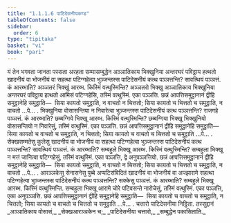 ```yaml
---
title: "1.1.1.6 पाटिदेसनीयकण्ड"
tableOfContents: false
sidebar:
  order: 6
type: "tipitaka"
basket: "vi"
book: "pari"
---
```



<DynamicBreadcrumb />

<Division number="146" book="pari">

<Paragraph number="232" book="pari">
यं तेन भगवता जानता पस्सता अरहता सम्मासम्बुद्धेन अञ्ञातिकाय भिक्खुनिया अन्तरघरं पविट्ठाय हत्थतो खादनीयं वा भोजनीयं वा सहत्था पटिग्गहेत्वा भुञ्जन्तस्स पाटिदेसनीयं कत्थ पञ्ञत्तन्ति? सावत्थियं पञ्ञत्तं. कं आरब्भाति? अञ्ञतरं भिक्खुं आरब्भ. किस्मिं वत्थुस्मिन्ति? अञ्ञतरो भिक्खु अञ्ञातिकाय भिक्खुनिया अन्तरघरं पविट्ठाय हत्थतो आमिसं पटिग्गहेसि, तस्मिं वत्थुस्मिं. एका पञ्ञत्ति. छन्नं आपत्तिसमुट्ठानानं द्वीहि समुट्ठानेहि समुट्ठाति—  सिया कायतो समुट्ठाति, न वाचतो न चित्ततो; सिया कायतो च चित्ततो च समुट्ठाति, न वाचतो …पे… .
</Paragraph>

</Division>
<Division number="147" book="pari">

<Paragraph number="233" book="pari">
भिक्खुनिया वोसासन्तिया न निवारेत्वा भुञ्जन्तस्स पाटिदेसनीयं कत्थ पञ्ञत्तन्ति? राजगहे पञ्ञत्तं. कं आरब्भाति? छब्बग्गिये भिक्खू आरब्भ. किस्मिं वत्थुस्मिन्ति? छब्बग्गिया भिक्खू भिक्खुनियो वोसासन्तियो न निवारेसुं, तस्मिं वत्थुस्मिं. एका पञ्ञत्ति. छन्नं आपत्तिसमुट्ठानानं द्वीहि समुट्ठानेहि समुट्ठाति—  सिया कायतो च वाचतो च समुट्ठाति, न चित्ततो; सिया कायतो च वाचतो च चित्ततो च समुट्ठाति …पे… .
</Paragraph>

</Division>
<Division number="148" book="pari">

<Paragraph number="234" book="pari">
सेक्खसम्मतेसु कुलेसु खादनीयं वा भोजनीयं वा सहत्था पटिग्गहेत्वा भुञ्जन्तस्स पाटिदेसनीयं कत्थ पञ्ञत्तन्ति? सावत्थियं पञ्ञत्तं. कं आरब्भाति? सम्बहुले भिक्खू आरब्भ. किस्मिं वत्थुस्मिन्ति? सम्बहुला भिक्खू न मत्तं जानित्वा पटिग्गहेसुं, तस्मिं वत्थुस्मिं. एका पञ्ञत्ति, द्वे अनुपञ्ञत्तियो. छन्नं आपत्तिसमुट्ठानानं द्वीहि समुट्ठानेहि समुट्ठाति—  सिया कायतो समुट्ठाति, न वाचतो न चित्ततो; सिया कायतो च चित्ततो च समुट्ठाति, न वाचतो …पे… .
</Paragraph>

</Division>
<Division number="149" book="pari">

<Paragraph number="235" book="pari">
आरञ्ञकेसु सेनासनेसु पुब्बे अप्पटिसंविदितं खादनीयं वा भोजनीयं वा अज्झारामे सहत्था पटिग्गहेत्वा भुञ्जन्तस्स पाटिदेसनीयं कत्थ पञ्ञत्तन्ति? सक्केसु पञ्ञत्तं. कं आरब्भाति? सम्बहुले भिक्खू आरब्भ. किस्मिं वत्थुस्मिन्ति. सम्बहुला भिक्खू आरामे चोरे पटिवसन्ते नारोचेसुं, तस्मिं वत्थुस्मिं. एका पञ्ञत्ति, एका अनुपञ्ञत्ति. छन्नं आपत्तिसमुट्ठानानं द्वीहि समुट्ठानेहि समुट्ठाति—  सिया कायतो च वाचतो च समुट्ठाति, न चित्ततो; सिया कायतो च वाचतो च चित्ततो च समुट्ठाति …पे… .

</Paragraph>
</Division>

<Paragraph number="236" type="center" book="pari">
चत्तारो पाटिदेसनीया निट्ठिता.



</Paragraph>

<Paragraph number="237" type="center" book="pari">
तस्सुद्दानं


</Paragraph>

<Paragraph number="238" type="verses" book="pari">
_अञ्ञातिकाय वोसासं,_  
_सेक्खआरञ्ञकेन च;_  
_पाटिदेसनीया चत्तारो,_  
_सम्बुद्धेन पकासिताति._
</Paragraph>